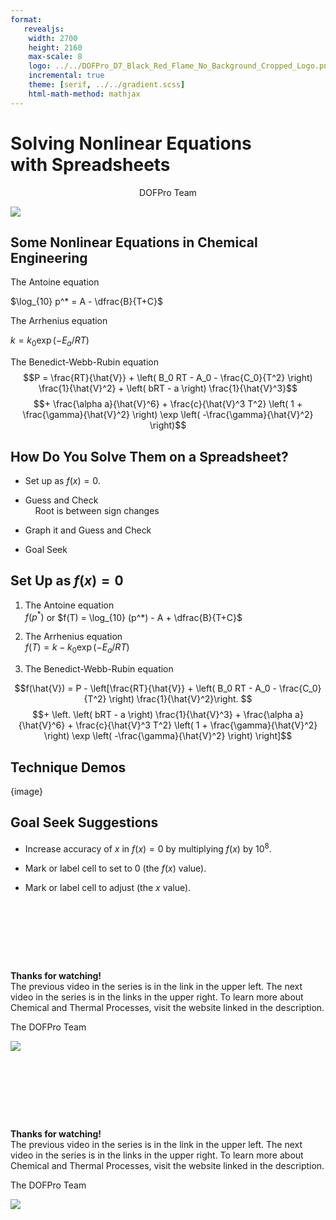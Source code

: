 ```yaml
---
format:
   revealjs:
    width: 2700
    height: 2160
    max-scale: 8
    logo: ../../DOFPro_D7_Black_Red_Flame_No_Background_Cropped_Logo.png
    incremental: true
    theme: [serif, ../../gradient.scss]
    html-math-method: mathjax
---
```

# Solving Nonlinear Equations</br>with Spreadsheets

::: {style="text-align: center;"}
DOFPro Team
:::

![](../../DOFPro_D7_Black_Red_Flame_No_Background_Cropped.png){.absolute left="22%" top="-40%"}

## Some Nonlinear Equations in Chemical Engineering

 The Antoine equation
 
 $\log_{10} p^* = A - \dfrac{B}{T+C}$

 The Arrhenius equation
 
 $k = k_0 \exp(-E_a / RT)$

 The Benedict-Webb-Rubin equation
 $$P = \frac{RT}{\hat{V}} + \left( B_0 RT - A_0 - \frac{C_0}{T^2} \right) \frac{1}{\hat{V}^2} + \left( bRT - a \right) \frac{1}{\hat{V}^3}$$
 $$+ \frac{\alpha a}{\hat{V}^6} + \frac{c}{\hat{V}^3 T^2} \left( 1 + \frac{\gamma}{\hat{V}^2} \right) \exp \left( -\frac{\gamma}{\hat{V}^2} \right)$$



## How Do You Solve Them on a Spreadsheet?

  - Set up as $f(x) = 0$. 


  - Guess and Check </br> &nbsp;&nbsp;&nbsp; Root is between sign changes 


  - Graph it and Guess and Check


  - Goal Seek

## Set Up as $\mathbf{\mathit{f}(\mathit{x}) = 0}$

 1. The Antoine equation </br> $f(p^*)$ or $f(T) = \log_{10} (p^*) - A + \dfrac{B}{T+C}$

 2. The Arrhenius equation </br> $f(T) = k - k_0 \exp(-E_a / RT)$

 3. The Benedict-Webb-Rubin equation

 
 $$f(\hat{V}) = P - \left[\frac{RT}{\hat{V}} + \left( B_0 RT - A_0 - \frac{C_0}{T^2} \right) \frac{1}{\hat{V}^2}\right. $$
 $$+ \left. \left( bRT - a \right) \frac{1}{\hat{V}^3} + \frac{\alpha a}{\hat{V}^6} + \frac{c}{\hat{V}^3 T^2} \left( 1 + \frac{\gamma}{\hat{V}^2} \right) \exp \left( -\frac{\gamma}{\hat{V}^2} \right) \right]$$

## Technique Demos

{image}

## Goal Seek Suggestions

- Increase accuracy of $x$ in $f(x)=0$ by multiplying $f(x)$ by $10^8$.

- Mark or label cell to set to 0 (the $f(x)$ value).

- Mark or label cell to adjust (the $x$ value).

#
::: {.centered}
</br></br></br></br></br>**Thanks for watching!** </br> The previous video in the series is in the link in the upper left. The next video in the series is in the links in the upper right. To learn more about Chemical and Thermal Processes, visit the website linked in the description.
:::

::: {.absolute top=125% left=40%}
The DOFPro Team
:::

![](../../DOFPro_D7_Black_Red_Flame_No_Background_Cropped.png){.absolute left="29%" top="100%"}

#
::: {.centered}
 </br></br></br></br></br>**Thanks for watching!** </br> The previous video in the series is in the link in the upper left. The next video in the series is in the links in the upper right. To learn more about Chemical and Thermal Processes, visit the website linked in the description.
:::

::: {.absolute top=125% left=35%}
The DOFPro Team
:::

![](../../DOFPro_D7_Black_Red_Flame_No_Background_Cropped.png){.absolute left="20%" top="100%"}